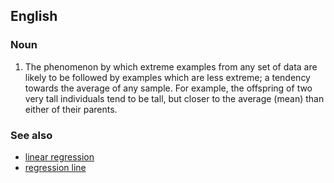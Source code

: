 ==English==

===Noun===
{{en-noun|regressions to the mean|head=[[regression]] [[to]] [[the]] [[mean]]}}

# {{context|statistics}} The phenomenon by which extreme examples from any set of data are likely to be followed by examples which are less extreme; a tendency towards the average of any sample.  For example, the offspring of two very tall individuals tend to be tall, but closer to the average (mean) than either of their parents.

===See also===
* [[linear regression]]
* [[regression line]]